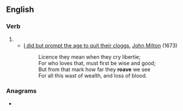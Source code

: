 ==English==

===Verb===
{{en-verb|roav}}

# {{archaic spelling of|en|rove}}
#* [[s:I did but prompt the age to quit their cloggs|I did but prompt the age to quit their cloggs]], [[w:John Milton|John Milton]] (1673)
#*: Licence they mean when they cry libertie;
#*: For who loves that, must first be wise and good;
#*: But from that mark how far they '''roave''' we see
#*: For all this wast of wealth, and loss of blood.

===Anagrams===
* {{anagrams|en|a=aeorv|avore}}